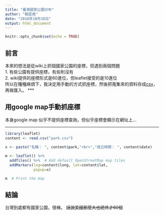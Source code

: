 ```yaml
---
title: "臺灣國家公園分布"
author: "賴昱堯"
date: "2018年10月10日"
output: html_document
---
```


```r
knitr::opts_chunk$set(echo = TRUE)
```

## 前言

本來的想法是從wiki上抓個國家公園的座標，但遇到兩個問題  
1. 有些公園有提供座標，有些則沒有  
2. wiki提供的座標形式是60進位，但leaflet接受的是10進位  
所以在種種麻煩下，我決定用手動的方式抓座標，然後把蒐集來的資料存成[csv](https://github.com/richlay/Rlanguage/blob/master/week_4/hw/national%20park/park.csv)，再做匯入。
***

## 用google map手動抓座標

本身google map 似乎不提供座標查詢，但似乎座標會顯示在網址上...  

***
```r
library(leaflet)
content <- read.csv("park.csv")

x <- paste("名稱： ", content$park,"<br>","成立時間： ", content$date)
 
m <- leaflet() %>%
  addTiles() %>%  # Add default OpenStreetMap map tiles
  addMarkers(lng=content$long, lat=content$lat,
             popup=x)

m  # Print the map
```

## 結論
台灣到處都有國家公園，很棒。  ~~話說美國那麼大也總共才60個~~